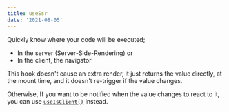 ```yaml
---
title: useSsr
date: '2021-08-05'
---
```


Quickly know where your code will be executed;

- In the server (Server-Side-Rendering) or
- In the client, the navigator

This hook doesn't cause an extra render, it just returns the value directly, at the mount time, and it doesn't re-trigger if the value changes.

Otherwise, If you want to be notified when the value changes to react to it, you can use [`useIsClient()`]() instead.

